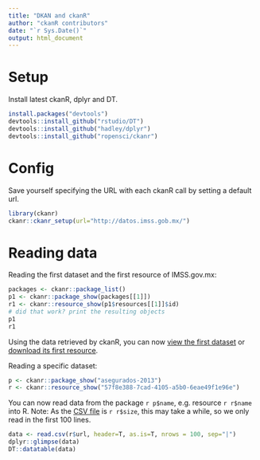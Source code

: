 ```yaml
---
title: "DKAN and ckanR"
author: "ckanR contributors"
date: "`r Sys.Date()`"
output: html_document
---
```


# Setup
Install latest ckanR, dplyr and DT.

```r
install.packages("devtools")
devtools::install_github("rstudio/DT")
devtools::install_github("hadley/dplyr")
devtools::install_github("ropensci/ckanr")
```

# Config
Save yourself specifying the URL with each ckanR call by setting a default url.
```r
library(ckanr)
ckanr::ckanr_setup(url="http://datos.imss.gob.mx/")
```

# Reading data
Reading the first dataset and the first resource of IMSS.gov.mx:

```r
packages <- ckanr::package_list()
p1 <- ckanr::package_show(packages[[1]])
r1 <- ckanr::resource_show(p1$resources[[1]]$id)
# did that work? print the resulting objects
p1
r1
```

Using the data retrieved by ckanR, you can now 
[view the first dataset](`r p1$url`) or [download its first resource](`r r1$url`).

Reading a specific dataset:
```r
p <- ckanr::package_show("asegurados-2013")
r <- ckanr::resource_show("57f8e388-7cad-4105-a5b0-6eae49f1e96e")
```


You can now read data from the package `r p$name`, e.g. resource `r r$name` into R.
Note: As the [CSV file](`r r1$url`) is `r r$size`, this may take a while, 
so we only read in the first 100 lines.

```r
data <- read.csv(r$url, header=T, as.is=T, nrows = 100, sep="|")
dplyr::glimpse(data)
DT::datatable(data)
```
